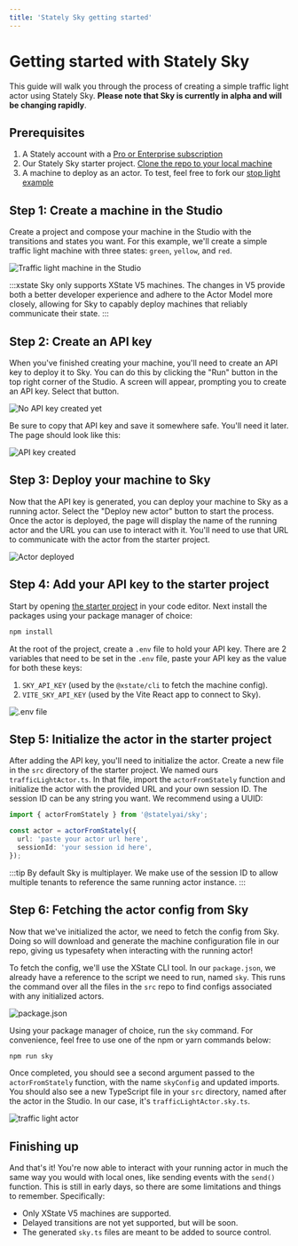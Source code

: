 ```yaml
---
title: 'Stately Sky getting started'
---
```


# Getting started with Stately Sky

This guide will walk you through the process of creating a simple traffic light actor using Stately Sky.
**Please note that Sky is currently in alpha and will be changing rapidly**.

## Prerequisites

1. A Stately account with a [Pro or Enterprise subscription](https://stately.ai/pricing)
2. Our Stately Sky starter project. [Clone the repo to your local machine](https://github.com/statelyai/sky-starter-app)
3. A machine to deploy as an actor. To test, feel free to fork our [stop light example](https://stately.ai/registry/editor/eb3e89f5-5936-439f-8254-2f6ea4303659?machineId=15fd8071-b80c-4a6f-b9f5-60b6cf578ee5)

## Step 1: Create a machine in the Studio

Create a project and compose your machine in the Studio with the transitions and states you want. For this example, we'll create a simple traffic light machine with three states: `green`, `yellow`, and `red`.

![Traffic light machine in the Studio](../static/assets/sky-getting-started/editor-traffic-light.png)

:::xstate
Sky only supports XState V5 machines. The changes in V5 provide both a better developer experience and adhere to the Actor Model more closely, allowing for Sky to capably deploy machines that reliably communicate their state.
:::

## Step 2: Create an API key

When you've finished creating your machine, you'll need to create an API key to deploy it to Sky. You can do this by clicking the "Run" button in the top right corner of the Studio. A screen will appear, prompting you to create an API key. Select that button.

![No API key created yet](..//static/assets/sky-getting-started/editor-no-api-key.png)

Be sure to copy that API key and save it somewhere safe. You'll need it later. The page should look like this:

![API key created](..//static/assets/sky-getting-started/editor-api-key.png)

## Step 3: Deploy your machine to Sky

Now that the API key is generated, you can deploy your machine to Sky as a running actor. Select the "Deploy new actor" button to start the process. Once the actor is deployed, the page will display the name of the running actor and the URL you can use to interact with it. You'll need to use that URL to communicate with the actor from the starter project.

![Actor deployed](../static/assets/sky-getting-started/editor-deployed-actor.png)

## Step 4: Add your API key to the starter project

Start by opening [the starter project](https://github.com/statelyai/sky-starter-app) in your code editor. Next install the packages using your package manager of choice:

```bash npm2yarn
npm install
```

At the root of the project, create a `.env` file to hold your API key.
There are 2 variables that need to be set in the `.env` file, paste your API key as the value for both these keys:

1. `SKY_API_KEY` (used by the `@xstate/cli` to fetch the machine config).
2. `VITE_SKY_API_KEY` (used by the Vite React app to connect to Sky).

![.env file](../static/assets/sky-getting-started/code-env-file.png)

## Step 5: Initialize the actor in the starter project

After adding the API key, you'll need to initialize the actor. Create a new file in the `src` directory of the starter project. We named ours `trafficLightActor.ts`. In that file, import the `actorFromStately` function and initialize the actor with the provided URL and your own session ID. The session ID can be any string you want. We recommend using a UUID:

```typescript
import { actorFromStately } from '@statelyai/sky';

const actor = actorFromStately({
  url: 'paste your actor url here',
  sessionId: 'your session id here',
});
```

:::tip
By default Sky is multiplayer. We make use of the session ID to allow multiple tenants to reference the same running actor instance.
:::

## Step 6: Fetching the actor config from Sky

Now that we've initialized the actor, we need to fetch the config from Sky. Doing so will download and generate the machine configuration file in our repo, giving us typesafety when interacting with the running actor!

To fetch the config, we'll use the XState CLI tool. In our `package.json`, we already have a reference to the script we need to run, named `sky`. This runs the command over all the files in the `src` repo to find configs associated with any initialized actors.

![package.json](../static/assets/sky-getting-started/code-sky-cmd.png)

Using your package manager of choice, run the `sky` command. For convenience, feel free to use one of the npm or yarn commands below:

```bash npm2yarn
npm run sky
```

Once completed, you should see a second argument passed to the `actorFromStately` function, with the name `skyConfig` and updated imports. You should also see a new TypeScript file in your `src` directory, named after the actor in the Studio. In our case, it's `trafficLightActor.sky.ts`.

![traffic light actor](../static/assets/sky-getting-started/code-traffic-light-with-config.png)

## Finishing up

And that's it! You're now able to interact with your running actor in much the same way you would with local ones, like sending events with the `send()` function. This is still in early days, so there are some limitations and things to remember. Specifically:

- Only XState V5 machines are supported.
- Delayed transitions are not yet supported, but will be soon.
- The generated `sky.ts` files are meant to be added to source control.

